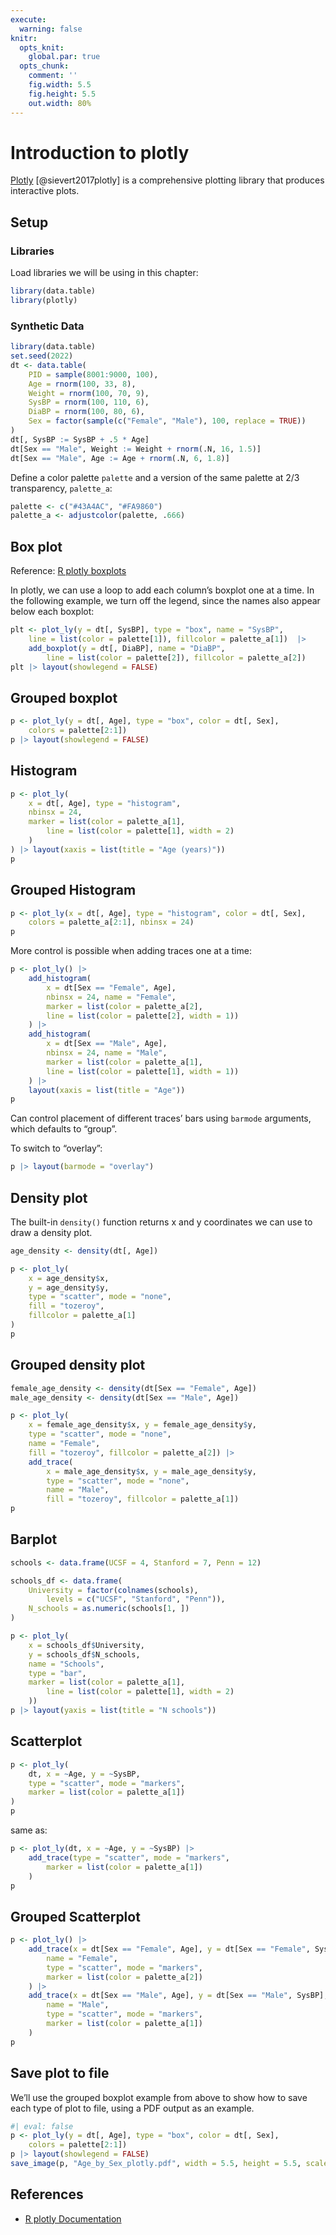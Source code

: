 ```yaml
---
execute: 
  warning: false
knitr:
  opts_knit:
    global.par: true
  opts_chunk: 
    comment: ''
    fig.width: 5.5
    fig.height: 5.5
    out.width: 80%
---
```


# Introduction to **plotly**

[Plotly](https://plot.ly) [@sievert2017plotly] is a comprehensive plotting library that
produces interactive plots.

## Setup

### Libraries

Load libraries we will be using in this chapter:

```r
library(data.table)
library(plotly)
```

### Synthetic Data

```r
library(data.table)
set.seed(2022)
dt <- data.table(
    PID = sample(8001:9000, 100),
    Age = rnorm(100, 33, 8),
    Weight = rnorm(100, 70, 9),
    SysBP = rnorm(100, 110, 6),
    DiaBP = rnorm(100, 80, 6),
    Sex = factor(sample(c("Female", "Male"), 100, replace = TRUE))
)
dt[, SysBP := SysBP + .5 * Age]
dt[Sex == "Male", Weight := Weight + rnorm(.N, 16, 1.5)]
dt[Sex == "Male", Age := Age + rnorm(.N, 6, 1.8)]
```

Define a color palette `palette` and a version of the same palette at 2/3 transparency,
`palette_a`:

```r
palette <- c("#43A4AC", "#FA9860")
palette_a <- adjustcolor(palette, .666)
```

## Box plot

Reference: [R plotly boxplots](https://plotly.com/r/box-plots/)

In plotly, we can use a loop to add each column's boxplot one at a time. In the 
following example, we turn off the legend, since the names also appear below 
each boxplot: 

```r
plt <- plot_ly(y = dt[, SysBP], type = "box", name = "SysBP",
    line = list(color = palette[1]), fillcolor = palette_a[1])  |> 
    add_boxplot(y = dt[, DiaBP], name = "DiaBP",
        line = list(color = palette[2]), fillcolor = palette_a[2])
plt |> layout(showlegend = FALSE)
```

## Grouped boxplot

```r
p <- plot_ly(y = dt[, Age], type = "box", color = dt[, Sex],
    colors = palette[2:1])
p |> layout(showlegend = FALSE)
```

## Histogram

```r
p <- plot_ly(
    x = dt[, Age], type = "histogram",
    nbinsx = 24,
    marker = list(color = palette_a[1], 
        line = list(color = palette[1], width = 2)
    )
) |> layout(xaxis = list(title = "Age (years)"))
p
```

## Grouped Histogram

```r
p <- plot_ly(x = dt[, Age], type = "histogram", color = dt[, Sex],
    colors = palette_a[2:1], nbinsx = 24)
p
```

More control is possible when adding traces one at a time:

```r
p <- plot_ly() |> 
    add_histogram(
        x = dt[Sex == "Female", Age],
        nbinsx = 24, name = "Female",
        marker = list(color = palette_a[2], 
        line = list(color = palette[2], width = 1))
    ) |> 
    add_histogram(
        x = dt[Sex == "Male", Age],
        nbinsx = 24, name = "Male",
        marker = list(color = palette_a[1], 
        line = list(color = palette[1], width = 1))
    ) |> 
    layout(xaxis = list(title = "Age"))
p
```

Can control placement of different traces' bars using `barmode` arguments, which defaults 
to "group".

To switch to "overlay":

```r
p |> layout(barmode = "overlay")
```

## Density plot

The built-in `density()` function returns x and y coordinates we can use to draw a
density plot.

```r
age_density <- density(dt[, Age])
```

```r
p <- plot_ly(
    x = age_density$x, 
    y = age_density$y, 
    type = "scatter", mode = "none",
    fill = "tozeroy",
    fillcolor = palette_a[1]
)
p
```

## Grouped density plot

```r
female_age_density <- density(dt[Sex == "Female", Age])
male_age_density <- density(dt[Sex == "Male", Age])
```

```r
p <- plot_ly(
    x = female_age_density$x, y = female_age_density$y,
    type = "scatter", mode = "none",
    name = "Female",
    fill = "tozeroy", fillcolor = palette_a[2]) |> 
    add_trace(
        x = male_age_density$x, y = male_age_density$y,
        type = "scatter", mode = "none",
        name = "Male",
        fill = "tozeroy", fillcolor = palette_a[1])
p
```

## Barplot

```r
schools <- data.frame(UCSF = 4, Stanford = 7, Penn = 12)
```

```r
schools_df <- data.frame(
    University = factor(colnames(schools), 
        levels = c("UCSF", "Stanford", "Penn")),
    N_schools = as.numeric(schools[1, ])
)
```

```r
p <- plot_ly(
    x = schools_df$University,
    y = schools_df$N_schools,
    name = "Schools",
    type = "bar",
    marker = list(color = palette_a[1], 
        line = list(color = palette[1], width = 2)
    ))
p |> layout(yaxis = list(title = "N schools"))
```

## Scatterplot

```r
p <- plot_ly(
    dt, x = ~Age, y = ~SysBP, 
    type = "scatter", mode = "markers",
    marker = list(color = palette_a[1])
)
p
```

same as:

```r
p <- plot_ly(dt, x = ~Age, y = ~SysBP) |> 
    add_trace(type = "scatter", mode = "markers",
        marker = list(color = palette_a[1])
    )
p
```

## Grouped Scatterplot

```r
p <- plot_ly() |> 
    add_trace(x = dt[Sex == "Female", Age], y = dt[Sex == "Female", SysBP],
        name = "Female",
        type = "scatter", mode = "markers",
        marker = list(color = palette_a[2])
    ) |> 
    add_trace(x = dt[Sex == "Male", Age], y = dt[Sex == "Male", SysBP],
        name = "Male",
        type = "scatter", mode = "markers",
        marker = list(color = palette_a[1])
    )
p
```

## Save plot to file

We'll use the grouped boxplot example from above to show how to save each type of plot
to file, using a PDF output as an example.

```r
#| eval: false
p <- plot_ly(y = dt[, Age], type = "box", color = dt[, Sex],
    colors = palette[2:1])
p |> layout(showlegend = FALSE)
save_image(p, "Age_by_Sex_plotly.pdf", width = 5.5, height = 5.5, scale = 1)
```

## References

- [R plotly Documentation](https://plotly.com/r/)

